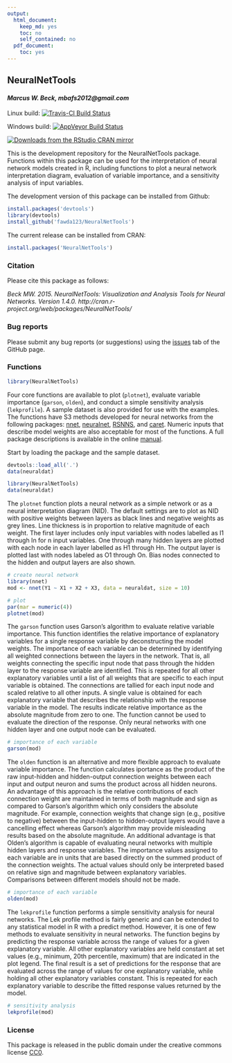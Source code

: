 ```yaml
---
output:
  html_document:
    keep_md: yes
    toc: no
    self_contained: no
  pdf_document:
    toc: yes
---
```


## NeuralNetTools

#### *Marcus W. Beck, mbafs2012@gmail.com*

Linux build: [![Travis-CI Build Status](http://travis-ci.org/fawda123/NeuralNetTools.png?branch=master)](http://travis-ci.org/fawda123/NeuralNetTools)

Windows build: [![AppVeyor Build Status](http://ci.appveyor.com/api/projects/status/github/fawda123/NeuralNetTools?branch=master)](http://ci.appveyor.com/project/fawda123/NeuralNetTools)

[![Downloads from the RStudio CRAN mirror](http://cranlogs.r-pkg.org/badges/grand-total/NeuralNetTools)](http://cran.rstudio.com/package=NeuralNetTools)

This is the development repository for the NeuralNetTools package.  Functions within this package can be used for the interpretation of neural network models created in R, including functions to plot a neural network interpretation diagram, evaluation of variable importance, and a sensitivity analysis of input variables. 

The development version of this package can be installed from Github:

```r
install.packages('devtools')
library(devtools)
install_github('fawda123/NeuralNetTools')
```

The current release can be installed from CRAN:

```r
install.packages('NeuralNetTools')
```

### Citation

Please cite this package as follows:

*Beck MW. 2015. NeuralNetTools: Visualization and Analysis Tools for Neural Networks. Version 1.4.0. http://cran.r-project.org/web/packages/NeuralNetTools/*

### Bug reports

Please submit any bug reports (or suggestions) using the [issues](https://github.com/fawda123/NeuralNetTools/issues) tab of the GitHub page.

### Functions

```r
library(NeuralNetTools)
```

Four core functions are available to plot (`plotnet`), evaluate variable importance (`garson`, `olden`), and conduct a simple sensitivity analysis (`lekprofile`).  A sample dataset is also provided for use with the examples.  The functions have S3 methods developed for neural networks from the following packages: [nnet](http://cran.r-project.org/web/packages/nnet/index.html), [neuralnet](http://cran.r-project.org/web/packages/neuralnet/index.html), [RSNNS](http://cran.r-project.org/web/packages/RSNNS/index.html), and [caret](http://cran.r-project.org/web/packages/caret/index.html).  Numeric inputs that describe model weights are also acceptable for most of the functions. A full package descriptions is available in the online [manual](http://cran.r-project.org/web/packages/NeuralNetTools/NeuralNetTools.pdf).
 
Start by loading the package and the sample dataset.

```r
devtools::load_all('.')
data(neuraldat)
```
```r
library(NeuralNetTools)
data(neuraldat)
```

The `plotnet` function plots a neural network as a simple network or as a neural interpretation diagram (NID). The default settings are to plot as NID with positive weights between layers as black lines and negative weights as grey lines. Line thickness is in proportion to relative magnitude of each weight. The first layer includes only input variables with nodes labelled as I1 through In for n input variables. One through many hidden layers are plotted with each node in each layer labelled as H1 through Hn. The output layer is plotted last with nodes labeled as O1 through On. Bias nodes connected to the hidden and output layers are also shown. 

```r
# create neural network
library(nnet)
mod <- nnet(Y1 ~ X1 + X2 + X3, data = neuraldat, size = 10)

# plot
par(mar = numeric(4))
plotnet(mod)
```

The `garson` function uses Garson's algorithm to evaluate relative variable importance. This function identifies the relative importance of explanatory variables for a single response variable by deconstructing the model weights. The importance of each variable can be determined by identifying all weighted connections between the layers in the network. That is, all weights connecting the specific input node that pass through the hidden layer to the response variable are identified. This is repeated for all other explanatory variables until a list of all weights that are specific to each input variable is obtained. The connections are tallied for each input node and scaled relative to all other inputs. A single value is obtained for each explanatory variable that describes the relationship with the response variable in the model. The results indicate relative importance as the absolute magnitude from zero to one.  The function cannot be used to evaluate the direction of the response.  Only neural networks with one hidden layer and one output node can be evaluated.

```r
# importance of each variable
garson(mod)
```

The `olden` function is an alternative and more flexible approach to evaluate variable importance. The function calculates iportance as the product of the raw input-hidden and hidden-output connection weights between each input and output neuron and sums the product across all hidden neurons. An advantage of this approach is the relative contributions of each connection weight are maintained in terms of both magnitude and sign as compared to Garson's algorithm which only considers the absolute magnitude. For example, connection weights that change sign (e.g., positive to negative) between the input-hidden to hidden-output layers would have a cancelling effect whereas Garson's algorithm may provide misleading results based on the absolute magnitude. An additional advantage is that Olden's algorithm is capable of evaluating neural networks with multiple hidden layers and response variables.  The importance values assigned to each variable are in units that are based directly on the summed product of the connection weights. The actual values should only be interpreted based on relative sign and magnitude between explanatory variables. Comparisons between different models should not be made.

```r
# importance of each variable
olden(mod)
```

The `lekprofile` function performs a simple sensitivity analysis for neural networks. The Lek profile method is fairly generic and can be extended to any statistical model in R with a predict method. However, it is one of few methods to evaluate sensitivity in neural networks. The function begins by predicting the response variable across the range of values for a given explanatory variable. All other explanatory variables are held constant at set values (e.g., minimum, 20th percentile, maximum) that are indicated in the plot legend. The final result is a set of predictions for the response that are evaluated across the range of values for one explanatory variable, while holding all other explanatory variables constant. This is repeated for each explanatory variable to describe the fitted response values returned by the model.

```r
# sensitivity analysis
lekprofile(mod)
```

### License

This package is released in the public domain under the creative commons license [CC0](https://tldrlegal.com/license/creative-commons-cc0-1.0-universal). 

